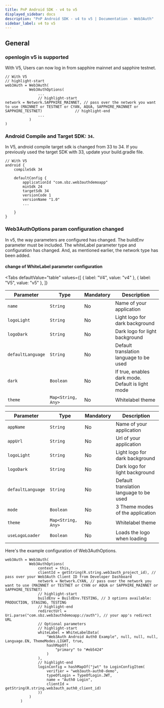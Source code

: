 ```yaml
---
title: PnP Android SDK - v4 to v5
displayed_sidebar: docs
description: "PnP Android SDK - v4 to v5 | Documentation - Web3Auth"
sidebar_label: v4 to v5
---
```


## General

### openlogin v5 is supported

With V5, Users can now log in from sapphire mainnet and sapphire testnet.

```tsx
// With V5
// highlight-start
web3Auth = Web3Auth(
           Web3AuthOptions(
               ...
               // highlight-start
network = Network.SAPPHIRE_MAINNET, // pass over the network you want to use (MAINNET or TESTNET or CYAN, AQUA, SAPPHIRE_MAINNET or SAPPHIRE_TESTNET)               // highlight-end
               ...
           )
)
```

### Android Compile and Target SDK: `34`.

In V5, android compile target sdk is changed from 33 to 34. If you previously used the target SDK with 33, update your build.gradle file.

```tsx
// With V5
android {
    compileSdk 34

    defaultConfig {
        applicationId "com.sbz.web3authdemoapp"
        minSdk 24
        targetSdk 34
        versionCode 1
        versionName "1.0"
        ...

    }
}
```

### Web3AuthOptions param configuration changed

In v5, the way parameters are configured has changed. The buildEnv parameter must be included. The whiteLabel parameter type and configuration has
changed. And, as mentioned earlier, the network type has been added.

#### change of WhiteLabel parameter configuration

<Tabs
  defaultValue="table"
  values={[
    { label: "V4", value: "v4" },
    { label: "V5", value: "v5" },
  ]}
>

<TabItem value="v4">

| Parameter         | Type               | Mandatory | Description                                       |
| ----------------- | ------------------ | --------- | ------------------------------------------------- |
| `name`            | `String`           | No        | Name of your application                          |
| `logoLight`       | `String`           | No        | Light logo for dark background                    |
| `logoDark`        | `String`           | No        | Dark logo for light background                    |
| `defaultLanguage` | `String`           | No        | Default translation language to be used           |
| `dark`            | `Boolean`          | No        | If true, enables dark mode. Default is light mode |
| `theme`           | `Map<String, Any>` | No        | Whitelabel theme                                  |

</TabItem>

<TabItem value="v5">

| Parameter         | Type               | Mandatory | Description                             |
| ----------------- | ------------------ | --------- | --------------------------------------- |
| `appName`         | `String`           | No        | Name of your application                |
| `appUrl`          | `String`           | No        | Url of your application                 |
| `logoLight`       | `String`           | No        | Light logo for dark background          |
| `logoDark`        | `String`           | No        | Dark logo for light background          |
| `defaultLanguage` | `String`           | No        | Default translation language to be used |
| `mode`            | `Boolean`          | No        | 3 Theme modes of the application        |
| `theme`           | `Map<String, Any>` | No        | Whitelabel theme                        |
| `useLogoLoader`   | `Boolean`          | No        | Loads the logo when loading             |

</TabItem>

</Tabs>

Here's the example configuration of Web3AuthOptions.

```tsx
web3Auth = Web3Auth(
           Web3AuthOptions(
               context = this,
               clientId = getString(R.string.web3auth_project_id), // pass over your Web3Auth Client ID from Developer Dashboard
               network = Network.CYAN, // pass over the network you want to use (MAINNET or TESTNET or CYAN or AQUA or SAPPHIRE_MAINNET or SAPPHIRE_TESTNET)
               // highlight-start
               buildEnv = BuildEnv.TESTING, // 3 options available: PRODUCTION, STAGING, TESTING
               // highlight-end
               redirectUrl = Uri.parse("com.sbz.web3authdemoapp://auth"), // your app's redirect URL
               // Optional parameters
               // highlight-start
               whiteLabel = WhiteLabelData(
                   "Web3Auth Android Auth0 Example", null, null, null, Language.EN, ThemeModes.LIGHT, true,
                   hashMapOf(
                       "primary" to "#eb5424"
                   )
               ),
               // highlight-end
               loginConfig = hashMapOf("jwt" to LoginConfigItem(
                   verifier = "web3auth-auth0-demo",
                   typeOfLogin = TypeOfLogin.JWT,
                   name = "Auth0 Login",
                   clientId = getString(R.string.web3auth_auth0_client_id)
               ))
           )
       )
```
